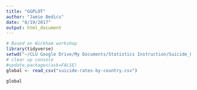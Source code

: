 ```yaml
---
title: "GGPLOT"
author: "Jamie Bedics"
date: "8/19/2017"
output: html_document
---
```


```r
# Based on Wickham workshop
library(tidyverse)
setwd("~/CLU Google Drive/My Documents/Statistics Instruction/Suicide_Global/data")
# clear up console
#update.packages(ask=FALSE)
global <- read_csv("suicide-rates-by-country.csv")

```



```r
global




```

